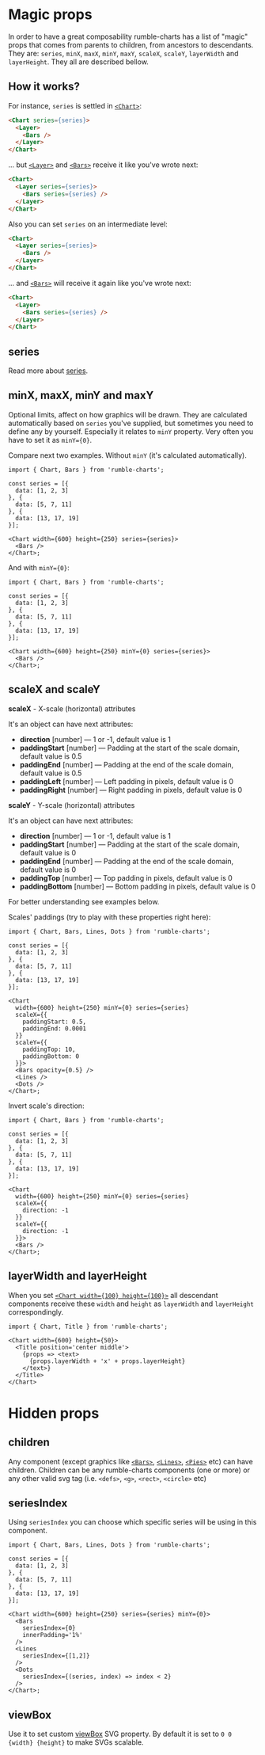 
<Meta title="Guides/Magic props" />

# Magic props

In order to have a great composability rumble-charts has a list of "magic" props that comes from parents to children,
from ancestors to descendants. They are: `series`, `minX`, `maxX`, `minY`, `maxY`, `scaleX`, `scaleY`,
`layerWidth` and `layerHeight`. They all are described bellow.

## How it works?

For instance, `series` is settled in [`<Chart>`](#chart):

```html
<Chart series={series}>
  <Layer>
    <Bars />
  </Layer>
</Chart>
```

... but [`<Layer>`](#layer) and [`<Bars>`](#bars) receive it like you've wrote next:

```html
<Chart>
  <Layer series={series}>
    <Bars series={series} />
  </Layer>
</Chart>
```

Also you can set `series` on an intermediate level:

```html
<Chart>
  <Layer series={series}>
    <Bars />
  </Layer>
</Chart>
```

... and [`<Bars>`](#bars) will receive it again like you've wrote next:

```html
<Chart>
  <Layer>
    <Bars series={series} />
  </Layer>
</Chart>
```

## series

Read more about [series](#series).

## minX, maxX, minY and maxY

Optional limits, affect on how graphics will be drawn. They are calculated
automatically based on `series` you've supplied, but sometimes you need to define
any by yourself. Especially it relates to `minY` property. Very often you have to set it as `minY={0}`.

Compare next two examples. Without `minY` (it's calculated automatically).

```
import { Chart, Bars } from 'rumble-charts';

const series = [{
  data: [1, 2, 3]
}, {
  data: [5, 7, 11]
}, {
  data: [13, 17, 19]
}];

<Chart width={600} height={250} series={series}>
  <Bars />
</Chart>;
```

And with `minY={0}`:

```
import { Chart, Bars } from 'rumble-charts';

const series = [{
  data: [1, 2, 3]
}, {
  data: [5, 7, 11]
}, {
  data: [13, 17, 19]
}];

<Chart width={600} height={250} minY={0} series={series}>
  <Bars />
</Chart>;
```
## scaleX and scaleY

**scaleX** - X-scale (horizontal) attributes

It's an object can have next attributes:
- **direction** [number] — 1 or -1, default value is 1
- **paddingStart** [number] — Padding at the start of the scale domain, default value is 0.5
- **paddingEnd** [number] — Padding at the end of the scale domain, default value is 0.5
- **paddingLeft** [number] — Left padding in pixels, default value is 0
- **paddingRight** [number] — Right padding in pixels, default value is 0

**scaleY** - Y-scale (horizontal) attributes

It's an object can have next attributes:
- **direction** [number] — 1 or -1, default value is 1
- **paddingStart** [number] — Padding at the start of the scale domain, default value is 0
- **paddingEnd** [number] — Padding at the end of the scale domain, default value is 0
- **paddingTop** [number] — Top padding in pixels, default value is 0
- **paddingBottom** [number] — Bottom padding in pixels, default value is 0

For better understanding see examples below.

Scales' paddings (try to play with these properties right here):

```
import { Chart, Bars, Lines, Dots } from 'rumble-charts';

const series = [{
  data: [1, 2, 3]
}, {
  data: [5, 7, 11]
}, {
  data: [13, 17, 19]
}];

<Chart
  width={600} height={250} minY={0} series={series}
  scaleX={{
    paddingStart: 0.5,
    paddingEnd: 0.0001
  }}
  scaleY={{
    paddingTop: 10,
    paddingBottom: 0
  }}>
  <Bars opacity={0.5} />
  <Lines />
  <Dots />
</Chart>;
```

Invert scale's direction:

```
import { Chart, Bars } from 'rumble-charts';

const series = [{
  data: [1, 2, 3]
}, {
  data: [5, 7, 11]
}, {
  data: [13, 17, 19]
}];

<Chart
  width={600} height={250} minY={0} series={series}
  scaleX={{
    direction: -1
  }}
  scaleY={{
    direction: -1
  }}>
  <Bars />
</Chart>;
```
## layerWidth and layerHeight

When you set [`<Chart width={100} height={100}>`](#chart) all descendant components receive these `width` and `height`
as `layerWidth` and `layerHeight` correspondingly.

```
import { Chart, Title } from 'rumble-charts';

<Chart width={600} height={50}>
  <Title position='center middle'>
    {props => <text>
      {props.layerWidth + 'x' + props.layerHeight}
    </text>}
  </Title>
</Chart>
```

# Hidden props

## children

Any component (except graphics like [`<Bars>`](#bars), [`<Lines>`](#lines), [`<Pies>`](#pies) etc) can have children.
Children can be any rumble-charts components (one or more) or any other valid svg tag
(i.e. `<defs>`, `<g>`, `<rect>`, `<circle>` etc)

## seriesIndex

Using `seriesIndex` you can choose which specific series will be using in this component.

```
import { Chart, Bars, Lines, Dots } from 'rumble-charts';

const series = [{
  data: [1, 2, 3]
}, {
  data: [5, 7, 11]
}, {
  data: [13, 17, 19]
}];

<Chart width={600} height={250} series={series} minY={0}>
  <Bars
    seriesIndex={0}
    innerPadding='1%'
  />
  <Lines
    seriesIndex={[1,2]}
  />
  <Dots
    seriesIndex={(series, index) => index < 2}
  />
</Chart>;
```

## viewBox

Use it to set custom [viewBox](https://developer.mozilla.org/en-US/docs/Web/SVG/Attribute/viewBox) SVG property. By default it is set to `0 0 {width} {height}` to make SVGs scalable.
